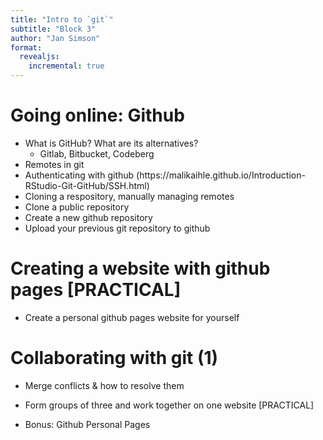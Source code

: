 ```yaml
---
title: "Intro to `git`"
subtitle: "Block 3"
author: "Jan Simson"
format:
  revealjs:
    incremental: true
---
```


# Going online: Github

  - What is GitHub? What are its alternatives?
    - Gitlab, Bitbucket, Codeberg
  - Remotes in git
  - Authenticating with github (https://malikaihle.github.io/Introduction-RStudio-Git-GitHub/SSH.html)
  - Cloning a respository, manually managing remotes
  - Clone a public repository
  - Create a new github repository
  - Upload your previous git repository to github


# Creating a website with github pages [PRACTICAL]

  - Create a personal github pages website for yourself


# Collaborating with git (1)

  - Merge conflicts & how to resolve them
  - Form groups of three and work together on one website [PRACTICAL]

  - Bonus: Github Personal Pages
